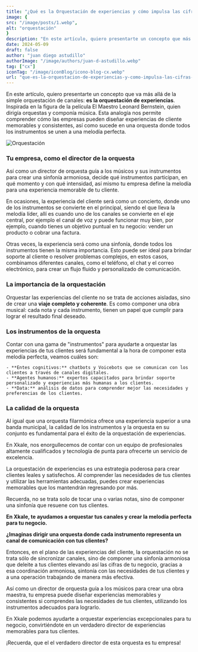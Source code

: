 ```yaml
---
title: "¿Qué es la Orquestación de experiencias y cómo impulsa las cifras de tu negocio?"
image: {
src: "/image/posts/1.webp",
alt: "orquestación"
}
description: "En este artículo, quiero presentarte un concepto que más allá de la simple orquestación de canales: es la orquestación de experciencias"
date: 2024-05-09
draft: false
author: "juan diego astudillo"
authorImage: "/image/authors/juan-d-astudillo.webp"
tag: ["cx"]
iconTag: "/image/iconBlog/icono-blog-cx.webp"
url: "que-es-la-orquestacion-de-experiencias-y-como-impulsa-las-cifras-de-tu-negocio"
---
```


En este artículo, quiero presentarte un concepto que va más allá de la simple orquestación de canales: **es la orquestación de experiencias**. Inspirada en la figura de la película El Maestro Leonard Bernstein, quien dirigía orquestas y componía música. Esta analogía nos permite comprender cómo las empresas pueden diseñar experiencias de cliente memorables y consistentes, así como sucede en una orquesta donde todos los instrumentos se unen a una melodía perfecta. 

![Orquestación](/image/posts/1.webp)

### Tu empresa,  como el director de la orquesta

Así como un director de orquesta guía a los músicos y sus instrumentos para crear una sinfonía armoniosa, decide qué instrumentos participan, en qué momento y con qué intensidad, así mismo tu empresa define la melodía para una experiencia memorable de tu cliente. 

En ocasiones, la experiencia del cliente será como un concierto, donde uno de los  instrumentos se convierte en el principal, siendo el que lleva la melodía líder, allí es cuando uno de los canales se convierte en el eje central, por ejemplo el canal de voz y puede funcionar muy bien, por ejemplo, cuando tienes un objetivo puntual en tu negocio:  vender un producto o cobrar una factura. 

Otras veces, la experiencia será como una sinfonía, donde todos los instrumentos tienen la misma importancia. Esto puede ser ideal para brindar soporte al cliente o resolver problemas complejos, en estos casos, combinamos diferentes canales, como el teléfono, el chat y el correo electrónico, para crear un flujo fluido y personalizado de comunicación.

### La importancia de la orquestación

Orquestar las experiencias del cliente no se trata de acciones aisladas, sino de crear una **viaje completo y coherente**. Es como componer una obra musical: cada nota y cada instrumento, tienen un papel que cumplir para lograr el resultado final deseado.

### Los instrumentos de la orquesta

Contar con una gama de "instrumentos" para ayudarte a orquestar las experiencias de tus clientes será fundamental a la hora de componer esta melodía perfecta, veamos cuáles son:

    - **Entes cognitivos:** chatbots y Voicebots que se comunican con los clientes a través de canales digitales.
    - **Agentes humanos:** expertos capacitados para brindar soporte personalizado y experiencias más humanas a los clientes.
    - **Data:** análisis de datos para comprender mejor las necesidades y preferencias de los clientes.

### La calidad de la orquesta

Al igual que una orquesta filarmónica ofrece una experiencia superior a una banda municipal, la calidad de los instrumentos y la orquesta en su conjunto es fundamental para el éxito de la orquestación de experiencias.

En Xkale, nos enorgullecemos de contar con un equipo de profesionales altamente cualificados y tecnología de punta para ofrecerte un servicio de excelencia.

La orquestación de experiencias es una estrategia poderosa para crear clientes leales y satisfechos. Al comprender las necesidades de tus clientes y utilizar las herramientas adecuadas, puedes crear experiencias memorables que los mantendrán regresando por más.

Recuerda, no se trata solo de tocar una o varias notas, sino de componer una sinfonía que resuene con tus clientes.

**En Xkale, te ayudamos a orquestar tus canales y crear la melodía perfecta para tu negocio.**

**¿Imaginas dirigir una orquesta donde cada instrumento representa un canal de comunicación con tus clientes?**

<Link class="px-3 py-2 bg-xkale rounded-lg text-white uppercase shadow-lg" text="¡quiero saber más!" href="/experiencia-del-cliente"/> 

Entonces, en el plano de las experiencias del cliente, la orquestación no se trata sólo de sincronizar canales, sino de componer una sinfonía armoniosa que deleite a tus clientes elevando así las cifras de tu negocio, gracias a esa coordinación armoniosa, sintonía con las necesidades de tus clientes y a una operación trabajando de manera más efectiva. 

Así como un director de orquesta guía a los músicos para crear una obra maestra, tu empresa puede diseñar experiencias memorables y consistentes si comprendes las necesidades de tus clientes, utilizando los instrumentos adecuados para lograrlo.

En Xkale podemos ayudarte a orquestar experiencias excepcionales para tu negocio, convirtiéndote en un verdadero director de experiencias memorables para tus clientes. 

¡Recuerda, que el el verdadero director de esta orquesta es tu empresa!

